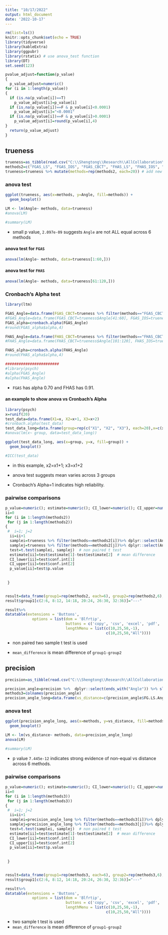 ```yaml
---
title: "10/17/2022"
output: html_document
date: '2022-10-17'
---
```



```r
rm(list=ls())
knitr::opts_chunk$set(echo = TRUE)
library(tidyverse)
library(kableExtra)
library(ggpubr)
library(rstatix) # use anova_test function 
library(DT)
set.seed(123)
```


```r
pvalue_adjust=function(p_value)
{
  p_value_adjust=numeric()
for (i in 1:length(p_value))
{
  if (is.na(p_value[i])==T)
    p_value_adjust[i]=p_value[i]
  if (is.na(p_value[i])==F & p_value[i]<0.0001)
    p_value_adjust[i]="<0.0001"
  if (is.na(p_value[i])==F & p_value[i]>0.0001)
    p_value_adjust[i]=round(p_value[i],4)
}
  return(p_value_adjust)
}
```


## trueness

```r
trueness=as_tibble(read.csv("C:\\Shengtong\\Research\\AllCollaboration\\2022\\202210\\Ajitesh\\Final RAW DATA ALL SAMPLES_AS_trueness.csv", header=T))
methods2=c("FGAS_LS", "FGAS_IOS", "FGAS_CBCT", "FHAS_LS", "FHAS_IOS", "FHAS_CBCT")
trueness=trueness %>% mutate(methods=rep(methods2, each=20)) # add new column with unique sample ID's 
```

### anova test 

```r
ggplot(trueness, aes(x=methods, y=Angle, fill=methods)) +
  geom_boxplot()

LM <- lm(Angle~ methods, data=trueness)
#anova(LM)

#summary(LM)

```

* small p value, `2.097e-09` suggests `Angle` are not ALL equal across 6 methods

#### anova test for `FGAS`

```r
anova(lm(Angle~ methods, data=trueness[1:60,]))
```


#### anova test for `FHAS`

```r
anova(lm(Angle~ methods, data=trueness[61:120,]))
```


### Cronbach’s Alpha test 

```r
library(ltm)

FGAS_Angle=data.frame(FGAS_CBCT=trueness %>% filter(methods=="FGAS_CBCT") %>% dplyr::select(Angle) %>% pull, FGAS_IOS=trueness %>% filter(methods=="FGAS_IOS") %>% dplyr::select(Angle) %>% pull, FGAS_LS=trueness %>% filter(methods=="FGAS_LS") %>% dplyr::select(Angle) %>% pull) # dplyr::select  use select function from package dplyr 
#FGAS_Angle=data.frame(FGAS_CBCT=trueness$Angle[41:60], FGAS_IOS=trueness$Angle[21:40], FGAS_LS=trueness$Angle[1:20])
FGAS_alpha=cronbach.alpha(FGAS_Angle)
#round(FGAS_alpha$alpha,4)

FHAS_Angle=data.frame(FHAS_CBCT=trueness %>% filter(methods=="FHAS_CBCT") %>% dplyr::select(Angle) %>% pull, FHAS_IOS=trueness %>% filter(methods=="FHAS_IOS") %>% dplyr::select(Angle) %>% pull, FHAS_LS=trueness %>% filter(methods=="FHAS_LS") %>% dplyr::select(Angle) %>% pull) # dplyr::select  use select function from package dplyr
#FHAS_Angle=data.frame(FHAS_CBCT=trueness$Angle[101:120], FHAS_IOS=trueness$Angle[81:100], FHAS_LS=trueness$Angle[61:80])

FHAS_alpha=cronbach.alpha(FHAS_Angle)
#round(FHAS_alpha$alpha,4) 

########################
#library(psych)
#alpha(FGAS_Angle)
#alpha(FHAS_Angle)
```

* `FGAS` has alpha 0.70 and FHAS has 0.91. 


#### an example to show anova vs Cronbach’s Alpha 

```r
library(psych)
x=runif(20)
test_data=data.frame(X1=x, X2=x+1, X3=x+2)
#cronbach.alpha(test_data)
test_data_long=data.frame(group=rep(c("X1", "X2", "X3"), each=20),x=c(x, x+1, x+2))
#anova(lm(x~ group, data=test_data_long))

ggplot(test_data_long, aes(x=group, y=x, fill=group)) +
  geom_boxplot()

#ICC(test_data)
```

* in this example, x2=x1+1; x3=x1+2

* anova test suggests mean varies across 3 groups 

* Cronbach’s Alpha=1 indicates high reliability.  


### pairwise comparisons 

```r
p_value=numeric(); estimate=numeric(); CI_lower=numeric(); CI_upper=numeric()
ii=0
for (i in 1:length(methods2))
 for (j in 1:length(methods2))
{
 #  i=1; j=2
  ii=ii+1
  samplei=trueness %>% filter(methods==methods2[i])%>% dplyr::select(Angle)%>% pull
  samplej=trueness %>% filter(methods==methods2[j])%>% dplyr::select(Angle)%>% pull
  test=t.test(samplei, samplej)  # non paired t test 
  estimate[ii]=test$estimate[1]-test$estimate[2]  # mean difference 
  CI_lower[ii]=test$conf.int[1]
  CI_upper[ii]=test$conf.int[2]
  p_value[ii]=test$p.value
  
  
 }


result=data_frame(group1=rep(methods2, each=6), group2=rep(methods2,6), mean_difference=round(estimate,2),  CI_lower=round(CI_lower,2),  CI_upper=round(CI_upper,2), p_value=pvalue_adjust(p_value)) 
result$group1[c(2:6, 8:12, 14:18, 20:24, 26:30, 32:36)]="---"

result%>%
datatable(extensions = 'Buttons',
            options = list(dom = 'Blfrtip',
                           buttons = c('copy', 'csv', 'excel', 'pdf', 'print'),
                           lengthMenu = list(c(10,25,50,-1),
                                             c(10,25,50,"All"))))
```

* non paired two sample t test is used 

* `mean_difference` is mean difference of `group1-group2`


## precision 



```r
precision=as_tibble(read.csv("C:\\Shengtong\\Research\\AllCollaboration\\2022\\202210\\Ajitesh\\Final RAW DATA ALL SAMPLES_AS_precision.csv", header=T))

precision_angle=precision %>%  dplyr::select(ends_with("Angle")) %>% slice_tail(n = 191) # the last 191 rows as precision 
methods3=colnames(precision_angle)
precision_angle_long=data.frame(vs_distance=c(precision_angle$FG.LS.Angle, precision_angle$FG.IOS.Angle, precision_angle$FG.CBCT.Angle, precision_angle$FH.LS.Angle, precision_angle$FH.IOS.Angle, precision_angle$FH.CBCT.Angle), methods=rep(methods3, each=191))
```



### anova test 

```r
ggplot(precision_angle_long, aes(x=methods, y=vs_distance, fill=methods)) +
  geom_boxplot()

LM <- lm(vs_distance~ methods, data=precision_angle_long)
anova(LM)

#summary(LM)

```

* p value `7.445e-12` indicates strong evidence of non-equal vs distance across 6 methods. 


### pairwise comparisons 

```r
p_value=numeric(); estimate=numeric(); CI_lower=numeric(); CI_upper=numeric()
ii=0
for (i in 1:length(methods3))
 for (j in 1:length(methods3))
{
 #  i=1; j=2
  ii=ii+1
  samplei=precision_angle_long %>% filter(methods==methods3[i])%>% dplyr::select(vs_distance)%>% pull
  samplej=precision_angle_long %>% filter(methods==methods3[j])%>% dplyr::select(vs_distance)%>% pull
  test=t.test(samplei, samplej)  # non paired t test 
  estimate[ii]=test$estimate[1]-test$estimate[2]  # mean difference 
  CI_lower[ii]=test$conf.int[1]
  CI_upper[ii]=test$conf.int[2]
  p_value[ii]=test$p.value
  
  
 }


result=data_frame(group1=rep(methods3, each=6), group2=rep(methods3,6), mean_difference=round(estimate,2),  CI_lower=round(CI_lower,2),  CI_upper=round(CI_upper,2), p_value=pvalue_adjust(p_value)) 
result$group1[c(2:6, 8:12, 14:18, 20:24, 26:30, 32:36)]="---"

result%>%
datatable(extensions = 'Buttons',
            options = list(dom = 'Blfrtip',
                           buttons = c('copy', 'csv', 'excel', 'pdf', 'print'),
                           lengthMenu = list(c(10,25,50,-1),
                                             c(10,25,50,"All"))))
```

* two sample t test is used 
* `mean_difference` is mean difference of `group1-group2`
